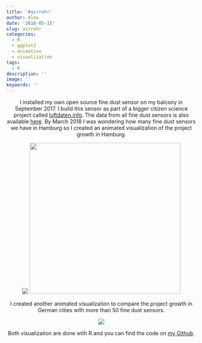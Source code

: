 ```yaml
---
title: '#airrohr'
author: Alex
date: '2018-05-15'
slug: airrohr
categories:
  - R
  - ggplot2
  - animation
  - visualization
tags:
  - R
description: ''
image: ''
keywords: ''
---
```


<center>

I installed my own open source fine dust sensor on my balcony in September 2017. I build this sensor as part of a bigger citizen science project called <a href="https://luftdaten.info/">luftdaten.info</a>. The data from all fine dust sensors is also available <a href="https://github.com/opendata-stuttgart/meta/wiki/APIs">here</a>. By March 2018 I was wondering how many fine dust sensors we have in Hamburg so I created an animated visualization of the project growth in Hamburg.

![](/post/2018-05-15-airrohr_files/airrohr_hamburg.gif)
![](/post/2018-05-15-airrohr_files/airrohr_hamburg.gif){width=400px height=400px}

I created another animated visualization to compare the project growth in German cities with more than 50 fine dust sensors.

![](/post/2018-05-15-airrohr_files/airrohr_city_small.gif)





Both visualization are done with R and you can find the code on <a href="https://github.com/kruse-alex/airrohr">my Github</a>.

</center>